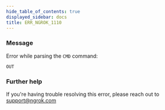 ```yaml
---
hide_table_of_contents: true
displayed_sidebar: docs
title: ERR_NGROK_1110
---
```




### Message

Error while parsing the `CMD` command:

`OUT`

<ErrorDetails error="err_ngrok_1110" />

### Further help

If you're having trouble resolving this error, please reach out to [support@ngrok.com](mailto:support@ngrok.com?subject=Help%20with%20ERR_NGROK_1110)
